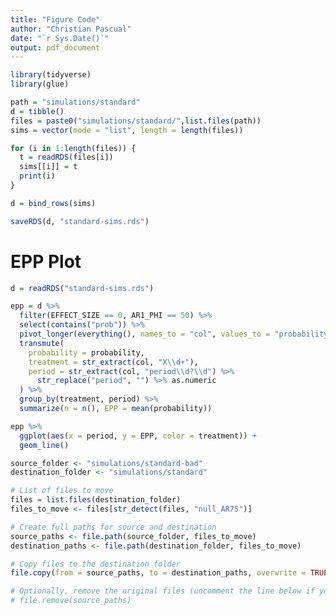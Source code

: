 ```yaml
---
title: "Figure Code"
author: "Christian Pascual"
date: "`r Sys.Date()`"
output: pdf_document
---
```


```r
library(tidyverse)
library(glue)
```

```r
path = "simulations/standard"
d = tibble()
files = paste0("simulations/standard/",list.files(path))
sims = vector(mode = "list", length = length(files))

for (i in 1:length(files)) {
  t = readRDS(files[i])
  sims[[i]] = t
  print(i)
}

d = bind_rows(sims)

saveRDS(d, "standard-sims.rds")
```

# EPP Plot

```r
d = readRDS("standard-sims.rds")

epp = d %>% 
  filter(EFFECT_SIZE == 0, AR1_PHI == 50) %>% 
  select(contains("prob")) %>% 
  pivot_longer(everything(), names_to = "col", values_to = "probability") %>% 
  transmute(
    probability = probability,
    treatment = str_extract(col, "X\\d+"),
    period = str_extract(col, "period\\d?\\d") %>% 
      str_replace("period", "") %>% as.numeric
  ) %>% 
  group_by(treatment, period) %>% 
  summarize(n = n(), EPP = mean(probability))

epp %>% 
  ggplot(aes(x = period, y = EPP, color = treatment)) + 
  geom_line()
```

```r
source_folder <- "simulations/standard-bad"
destination_folder <- "simulations/standard"

# List of files to move
files = list.files(destination_folder)
files_to_move <- files[str_detect(files, "null_AR75")]

# Create full paths for source and destination
source_paths <- file.path(source_folder, files_to_move)
destination_paths <- file.path(destination_folder, files_to_move)

# Copy files to the destination folder
file.copy(from = source_paths, to = destination_paths, overwrite = TRUE)

# Optionally, remove the original files (uncomment the line below if you want to delete the original files)
# file.remove(source_paths)

```

